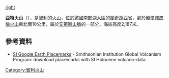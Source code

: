 [[Imag:Yate_volcano_seen_from_huar_island_chile_x_region.jpg|right]]

{{coord|41|45|17|S|72|23|47|W|type:mountain_region:CL|display=title}}

'''亞特火山'''（{{lang-es|Volcán Yates}}），是[[智利|智利]]的[[火山|火山]]，位於該國南部[[湖大區|湖大區]]的[[蘭奇胡亞省|蘭奇胡亞省]]，處於[[奧爾諾皮倫火山|奧爾諾皮倫火山]]東北面10公里，屬於[[安第斯山脈|安第斯山脈]]的一部分，海拔高度2,187米。

==參考資料==
* [http://www.volcano.si.edu/world/globallists.cfm?listpage=googleearth SI Google Earth Placemarks]{{Wayback|url=http://www.volcano.si.edu/world/globallists.cfm?listpage=googleearth |date=20141217193729 }} - Smithsonian Institution Global Volcanism Program: download placemarks with SI Holocene volcano-data.

{{Chile-geo-stub}}
[[Category:智利火山|Category:智利火山]]